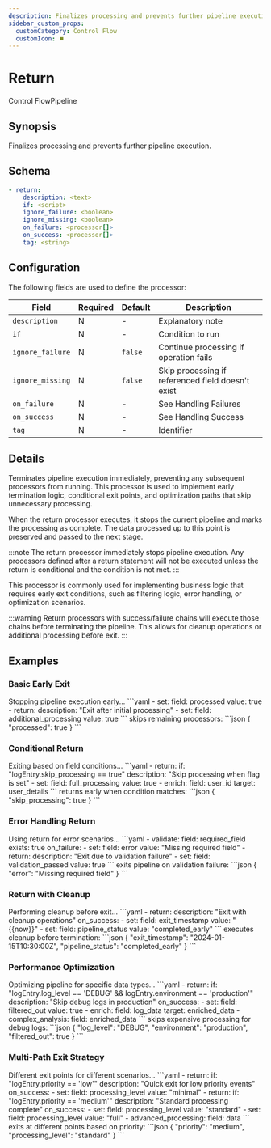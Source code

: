 ```yaml
---
description: Finalizes processing and prevents further pipeline execution
sidebar_custom_props:
  customCategory: Control Flow
  customIcon: ⏹️
---
```


# Return

<span className="theme-doc-version-badge badge badge--primary">Control Flow</span><span className="theme-doc-version-badge badge badge--secondary">Pipeline</span>

## Synopsis

Finalizes processing and prevents further pipeline execution.

## Schema

```yaml {2}
- return:
    description: <text>
    if: <script>
    ignore_failure: <boolean>
    ignore_missing: <boolean>
    on_failure: <processor[]>
    on_success: <processor[]>
    tag: <string>
```

## Configuration

The following fields are used to define the processor:

|Field|Required|Default|Description|
|---|---|---|---|
|`description`|N|-|Explanatory note|
|`if`|N|-|Condition to run|
|`ignore_failure`|N|`false`|Continue processing if operation fails|
|`ignore_missing`|N|`false`|Skip processing if referenced field doesn't exist|
|`on_failure`|N|-|See <Topic id="handling-failures">Handling Failures</Topic>|
|`on_success`|N|-|See <Topic id="handling-success">Handling Success</Topic>|
|`tag`|N|-|Identifier|

## Details

Terminates pipeline execution immediately, preventing any subsequent processors from running. This processor is used to implement early termination logic, conditional exit points, and optimization paths that skip unnecessary processing.

When the return processor executes, it stops the current pipeline and marks the processing as complete. The data processed up to this point is preserved and passed to the next stage.

:::note
The return processor immediately stops pipeline execution. Any processors defined after a return statement will not be executed unless the return is conditional and the condition is not met.
:::

This processor is commonly used for implementing business logic that requires early exit conditions, such as filtering logic, error handling, or optimization scenarios.

:::warning
Return processors with success/failure chains will execute those chains before terminating the pipeline. This allows for cleanup operations or additional processing before exit.
:::

## Examples

### Basic Early Exit

<ExampleGrid>
  <CommentCol>
    Stopping pipeline execution early...
  </CommentCol>
  <CodeCol>
    ```yaml
    - set:
        field: processed
        value: true
    - return:
        description: "Exit after initial processing"
    - set:
        field: additional_processing
        value: true
    ```
  </CodeCol>
  <CommentCol>
    skips remaining processors:
  </CommentCol>
  <CodeCol>
    ```json
    {
      "processed": true
    }
    ```
  </CodeCol>
</ExampleGrid>

### Conditional Return

<ExampleGrid>
  <CommentCol>
    Exiting based on field conditions...
  </CommentCol>
  <CodeCol>
    ```yaml
    - return:
        if: "logEntry.skip_processing == true"
        description: "Skip processing when flag is set"
    - set:
        field: full_processing
        value: true
    - enrich:
        field: user_id
        target: user_details
    ```
  </CodeCol>
  <CommentCol>
    returns early when condition matches:
  </CommentCol>
  <CodeCol>
    ```json
    {
      "skip_processing": true
    }
    ```
  </CodeCol>
</ExampleGrid>

### Error Handling Return

<ExampleGrid>
  <CommentCol>
    Using return for error scenarios...
  </CommentCol>
  <CodeCol>
    ```yaml
    - validate:
        field: required_field
        exists: true
        on_failure:
          - set:
              field: error
              value: "Missing required field"
          - return:
              description: "Exit due to validation failure"
    - set:
        field: validation_passed
        value: true
    ```
  </CodeCol>
  <CommentCol>
    exits pipeline on validation failure:
  </CommentCol>
  <CodeCol>
    ```json
    {
      "error": "Missing required field"
    }
    ```
  </CodeCol>
</ExampleGrid>

### Return with Cleanup

<ExampleGrid>
  <CommentCol>
    Performing cleanup before exit...
  </CommentCol>
  <CodeCol>
    ```yaml
    - return:
        description: "Exit with cleanup operations"
        on_success:
          - set:
              field: exit_timestamp
              value: "{{now}}"
          - set:
              field: pipeline_status
              value: "completed_early"
    ```
  </CodeCol>
  <CommentCol>
    executes cleanup before termination:
  </CommentCol>
  <CodeCol>
    ```json
    {
      "exit_timestamp": "2024-01-15T10:30:00Z",
      "pipeline_status": "completed_early"
    }
    ```
  </CodeCol>
</ExampleGrid>

### Performance Optimization

<ExampleGrid>
  <CommentCol>
    Optimizing pipeline for specific data types...
  </CommentCol>
  <CodeCol>
    ```yaml
    - return:
        if: "logEntry.log_level == 'DEBUG' && logEntry.environment == 'production'"
        description: "Skip debug logs in production"
        on_success:
          - set:
              field: filtered_out
              value: true
    - enrich:
        field: log_data
        target: enriched_data
    - complex_analysis:
        field: enriched_data
    ```
  </CodeCol>
  <CommentCol>
    skips expensive processing for debug logs:
  </CommentCol>
  <CodeCol>
    ```json
    {
      "log_level": "DEBUG",
      "environment": "production",
      "filtered_out": true
    }
    ```
  </CodeCol>
</ExampleGrid>

### Multi-Path Exit Strategy

<ExampleGrid>
  <CommentCol>
    Different exit points for different scenarios...
  </CommentCol>
  <CodeCol>
    ```yaml
    - return:
        if: "logEntry.priority == 'low'"
        description: "Quick exit for low priority events"
        on_success:
          - set:
              field: processing_level
              value: "minimal"
    - return:
        if: "logEntry.priority == 'medium'"
        description: "Standard processing complete"
        on_success:
          - set:
              field: processing_level
              value: "standard"
    - set:
        field: processing_level
        value: "full"
    - advanced_processing:
        field: data
    ```
  </CodeCol>
  <CommentCol>
    exits at different points based on priority:
  </CommentCol>
  <CodeCol>
    ```json
    {
      "priority": "medium",
      "processing_level": "standard"
    }
    ```
  </CodeCol>
</ExampleGrid>